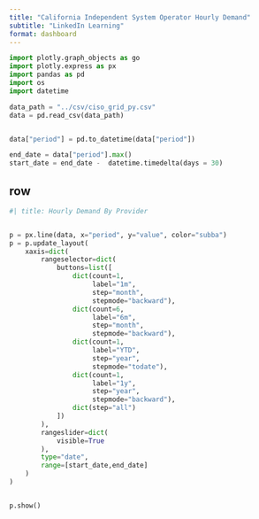 ```yaml
--- 
title: "California Independent System Operator Hourly Demand"
subtitle: "LinkedIn Learning"
format: dashboard
--- 
```


```python
import plotly.graph_objects as go
import plotly.express as px
import pandas as pd
import os
import datetime
```

```python
data_path = "../csv/ciso_grid_py.csv"
data = pd.read_csv(data_path)


data["period"] = pd.to_datetime(data["period"])

end_date = data["period"].max()
start_date = end_date -  datetime.timedelta(days = 30)

```





## row

```python
#| title: Hourly Demand By Provider 


p = px.line(data, x="period", y="value", color="subba")
p = p.update_layout(
    xaxis=dict(
        rangeselector=dict(
            buttons=list([
                dict(count=1,
                     label="1m",
                     step="month",
                     stepmode="backward"),
                dict(count=6,
                     label="6m",
                     step="month",
                     stepmode="backward"),
                dict(count=1,
                     label="YTD",
                     step="year",
                     stepmode="todate"),
                dict(count=1,
                     label="1y",
                     step="year",
                     stepmode="backward"),
                dict(step="all")
            ])
        ),
        rangeslider=dict(
            visible=True
        ),
        type="date",
        range=[start_date,end_date]
    )
)


p.show()
```